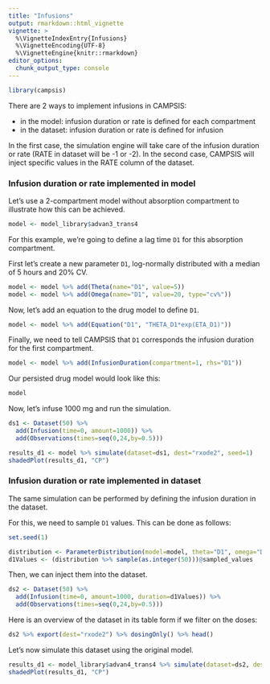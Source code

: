 ```yaml
---
title: "Infusions"
output: rmarkdown::html_vignette
vignette: >
  %\VignetteIndexEntry{Infusions}
  %\VignetteEncoding{UTF-8}
  %\VignetteEngine{knitr::rmarkdown}
editor_options: 
  chunk_output_type: console
---
```


```r
library(campsis)
```

There are 2 ways to implement infusions in CAMPSIS:

* in the model: infusion duration or rate is defined for each compartment
* in the dataset: infusion duration or rate is defined for infusion

In the first case, the simulation engine will take care of the infusion duration or rate (RATE in dataset will be -1 or -2).
In the second case, CAMPSIS will inject specific values in the RATE column of the dataset.

### Infusion duration or rate implemented in model

Let's use a 2-compartment model without absorption compartment to illustrate how this can be achieved.

```r
model <- model_library$advan3_trans4
```

For this example, we're going to define a lag time `D1` for this absorption compartment.

First let's create a new parameter `D1`, log-normally distributed with a median of 5 hours and 20% CV.

```r
model <- model %>% add(Theta(name="D1", value=5))
model <- model %>% add(Omega(name="D1", value=20, type="cv%"))
```

Now, let's add an equation to the drug model to define `D1`.
```r
model <- model %>% add(Equation("D1", "THETA_D1*exp(ETA_D1)"))
```

Finally, we need to tell CAMPSIS that `D1` corresponds the infusion duration for the first compartment.

```r
model <- model %>% add(InfusionDuration(compartment=1, rhs="D1"))
```

Our persisted drug model would look like this:

```r
model
```

Now, let's infuse 1000 mg and run the simulation.

```r
ds1 <- Dataset(50) %>% 
  add(Infusion(time=0, amount=1000)) %>%
  add(Observations(times=seq(0,24,by=0.5)))
```


```r
results_d1 <- model %>% simulate(dataset=ds1, dest="rxode2", seed=1)
shadedPlot(results_d1, "CP")
```

### Infusion duration or rate implemented in dataset

The same simulation can be performed by defining the infusion duration in the dataset.

For this, we need to sample `D1` values. This can be done as follows:

```r
set.seed(1)
```

```r
distribution <- ParameterDistribution(model=model, theta="D1", omega="D1")
d1Values <- (distribution %>% sample(as.integer(50)))@sampled_values
```

Then, we can inject them into the dataset.

```r
ds2 <- Dataset(50) %>%
  add(Infusion(time=0, amount=1000, duration=d1Values)) %>%
  add(Observations(times=seq(0,24,by=0.5)))
```

Here is an overview of the dataset in its table form if we filter on the doses:

```r
ds2 %>% export(dest="rxode2") %>% dosingOnly() %>% head()
```

Let's now simulate this dataset using the original model.

```r
results_d1 <- model_library$advan4_trans4 %>% simulate(dataset=ds2, dest="rxode2", seed=1)
shadedPlot(results_d1, "CP")
```
